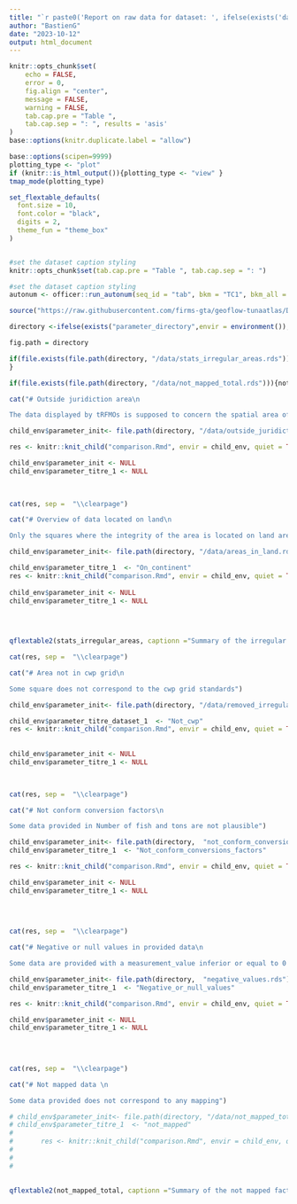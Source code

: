 ```yaml
---
title: "`r paste0('Report on raw data for dataset: ', ifelse(exists('dataset', envir = environment()), dataset, 'NULL'))`"
author: "BastienG"
date: "2023-10-12"
output: html_document
---
```




```r

knitr::opts_chunk$set(
	echo = FALSE,
	error = 0,
	fig.align = "center",
	message = FALSE,
	warning = FALSE,
	tab.cap.pre = "Table ",
	tab.cap.sep = ": ", results = 'asis'
)
base::options(knitr.duplicate.label = "allow")
```


```r

base::options(scipen=9999)
plotting_type <- "plot" 
if (knitr::is_html_output()){plotting_type <- "view" }
tmap_mode(plotting_type)

```


```r

set_flextable_defaults(
  font.size = 10,
  font.color = "black",
  digits = 2,
  theme_fun = "theme_box"
)


#set the dataset caption styling
knitr::opts_chunk$set(tab.cap.pre = "Table ", tab.cap.sep = ": ")

#set the dataset caption styling
autonum <- officer::run_autonum(seq_id = "tab", bkm = "TC1", bkm_all = TRUE) # number the table, bkm (bookmark) is important as the cross-referencing is done using the bookmark


```



```r

source("https://raw.githubusercontent.com/firms-gta/geoflow-tunaatlas/Developement/Analysis_markdown/functions/Functions_markdown.R")


```

```r

directory <-ifelse(exists("parameter_directory",envir = environment()), parameter_directory, "~/Documents/geoflow-tunaatlas/jobs/20231013172118/entities/catch_1deg_1m_bb_iattc_level0__tuna_byflag/")

fig.path = directory

```

```r

if(file.exists(file.path(directory, "/data/stats_irregular_areas.rds"))){stats_irregular_areas <- readRDS(file.path(directory, "/data/stats_irregular_areas.rds"))
}

```

```r

if(file.exists(file.path(directory, "/data/not_mapped_total.rds"))){not_mapped_total <- readRDS(file.path(directory, "/data/not_mapped_total.rds"))} 

```


```r

cat("# Outside juridiction area\n

The data displayed by tRFMOs is supposed to concern the spatial area of the juridiction of the tRFMO. However, some data is displayed outside.")

child_env$parameter_init<- file.path(directory, "/data/outside_juridiction.rds")

res <- knitr::knit_child("comparison.Rmd", envir = child_env, quiet = TRUE)

child_env$parameter_init <- NULL
child_env$parameter_titre_1 <- NULL
        
        
```

```r

cat(res, sep =  "\\clearpage")

```


```r

cat("# Overview of data located on land\n

Only the squares where the integrity of the area is located on land are considered in the analysis.")

child_env$parameter_init<- file.path(directory, "/data/areas_in_land.rds")

child_env$parameter_titre_1  <- "On_continent"
res <- knitr::knit_child("comparison.Rmd", envir = child_env, quiet = TRUE)
        
child_env$parameter_init <- NULL
child_env$parameter_titre_1 <- NULL

        
        
```

```r

qflextable2(stats_irregular_areas, captionn ="Summary of the irregular area reallocation by unit", pgwidth = 6,  save_folder = "Summary")

```

```r

cat(res, sep =  "\\clearpage")

```


```r

cat("# Area not in cwp grid\n

Some square does not correspond to the cwp grid standards")

child_env$parameter_init<- file.path(directory, "/data/removed_irregular_areas.rds")

child_env$parameter_titre_dataset_1  <- "Not_cwp"
res <- knitr::knit_child("comparison.Rmd", envir = child_env, quiet = TRUE)
        
        
child_env$parameter_init <- NULL
child_env$parameter_titre_1 <- NULL

        
```

```r

cat(res, sep =  "\\clearpage")

```


```r

cat("# Not conform conversion factors\n

Some data provided in Number of fish and tons are not plausible")

child_env$parameter_init<- file.path(directory,  "not_conform_conversion_factors.rds")
child_env$parameter_titre_1  <- "Not_conform_conversions_factors"

res <- knitr::knit_child("comparison.Rmd", envir = child_env, quiet = TRUE)

child_env$parameter_init <- NULL
child_env$parameter_titre_1 <- NULL
       
        
        
```

```r

cat(res, sep =  "\\clearpage")

```

```r

cat("# Negative or null values in provided data\n

Some data are provided with a measurement_value inferior or equal to 0 ")

child_env$parameter_init<- file.path(directory,  "negative_values.rds")
child_env$parameter_titre_1  <- "Negative_or_null_values"

res <- knitr::knit_child("comparison.Rmd", envir = child_env, quiet = TRUE)

child_env$parameter_init <- NULL
child_env$parameter_titre_1 <- NULL
        
        
        
```

```r

cat(res, sep =  "\\clearpage")

```



```r

cat("# Not mapped data \n

Some data provided does not correspond to any mapping")

# child_env$parameter_init<- file.path(directory, "/data/not_mapped_total.rds")
# child_env$parameter_titre_1  <- "not_mapped"
# 
#       res <- knitr::knit_child("comparison.Rmd", envir = child_env, quiet = TRUE)
#         
#         
#         
        
```

<!-- ```{r complastfirstcat, eval=file.exists(file.path(directory, "/data/not_mapped_total.rds")), echo=FALSE, results='asis'} -->

<!-- cat(res, sep =  "\\clearpage") -->

<!-- ``` -->

```r

qflextable2(not_mapped_total, captionn ="Summary of the not mapped factors and so replaced by 'UNK', '99.9', or 'NEI'", pgwidth = 6,  save_folder = "Summary", fig.path = getwd())

```




